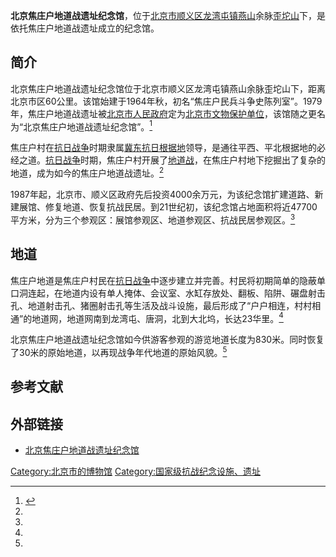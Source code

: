 {{Coord|40.233664|116.869967|type:landmark_region:CN-11_source:GoogleMaps|display=title}}
{{文物保护单位
| 级别 = 全国
| Cat = 北京全国重点文物保护单位
| 省区市 = 北京市
| 图片 =
| 名称 = 焦庄户地道战遗址
| 编号 = 7-1620
| 分类 = 近现代重要史迹及代表性建筑
| 时代 = 1943年
| 所在 = {{CHN}}[[北京市|北京市]][[顺义区|顺义区]]
| 登录 = 2013年
}}

'''北京焦庄户地道战遗址纪念馆'''，位于[[北京市|北京市]][[顺义区|顺义区]][[龙湾屯镇|龙湾屯镇]][[燕山|燕山]]余脉[[歪坨山|歪坨山]]下，是依托焦庄户地道战遗址成立的纪念馆。

==简介==
北京焦庄户地道战遗址纪念馆位于北京市顺义区龙湾屯镇燕山余脉歪坨山下，距离北京市区60公里。该馆始建于1964年秋，初名“焦庄户民兵斗争史陈列室”。1979年，焦庄户地道战遗址被[[北京市人民政府|北京市人民政府]]定为[[北京市文物保护单位|北京市文物保护单位]]，该馆随之更名为“北京焦庄户地道战遗址纪念馆”。<ref name=jng>{{Cite web |url=http://www.bjjzhdd.com/zy.html |title=北京焦庄户地道战遗址纪念馆，于2013-09-15查阅 |accessdate=2013-09-15 |archive-date=2013-07-29 |archive-url=https://web.archive.org/web/20130729134606/http://bjjzhdd.com/zy.html |dead-url=no }}</ref>

焦庄户村在[[抗日战争|抗日战争]]时期隶属[[冀东抗日根据地|冀东抗日根据地]]领导，是通往平西、平北根据地的必经之道。[[抗日战争|抗日战争]]时期，焦庄户村开展了[[地道战|地道战]]，在焦庄户村地下挖掘出了复杂的地道，成为如今的焦庄户地道战遗址。<ref name=jng/>

1987年起，北京市、顺义区政府先后投资4000余万元，为该纪念馆扩建道路、新建展馆、修复地道、恢复抗战民居。到21世纪初，该纪念馆占地面积将近47700平方米，分为三个参观区：展馆参观区、地道参观区、抗战民居参观区。<ref name=jng/>

==地道==
焦庄户地道是焦庄户村民在[[抗日战争|抗日战争]]中逐步建立并完善。村民将初期简单的隐蔽单口洞连起，在地道内设有单人掩体、会议室、水缸存放处、翻板、陷阱、碾盘射击孔、地道射击孔、猪圈射击孔等生活及战斗设施，最后形成了“户户相连，村村相通”的地道网，地道网南到龙湾屯、唐洞，北到大北坞，长达23华里。<ref name=jng/>

北京焦庄户地道战遗址纪念馆如今供游客参观的游览地道长度为830米。同时恢复了30米的原始地道，以再现战争年代地道的原始风貌。<ref name=jng/>

==参考文献==
{{reflist}}

==外部链接==
*[http://www.bjjzhdd.com/ 北京焦庄户地道战遗址纪念馆]{{Wayback|url=http://www.bjjzhdd.com/ |date=20131209184112 }}

{{北京全国重点文物保护单位}}
{{北京市全国爱国主义教育示范基地}}

[[Category:北京市的博物馆|Category:北京市的博物馆]]
[[Category:国家级抗战纪念设施、遗址|Category:国家级抗战纪念设施、遗址]]